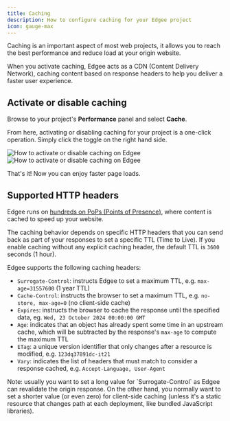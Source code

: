 ```yaml
---
title: Caching
description: How to configure caching for your Edgee project
icon: gauge-max
---
```


Caching is an important aspect of most web projects, it allows you to reach the best performance
and reduce load at your origin website.

When you activate caching, Edgee acts as a CDN (Content Delivery Network), caching content
based on response headers to help you deliver a faster user experience.

## Activate or disable caching

Browse to your project's **Performance** panel and select **Cache**.

From here, activating or disabling caching for your project is a one-click operation.
Simply click the toggle on the right hand side.

<Frame caption="How to activate or disable caching on Edgee. Click on the image to zoom in.">
    <img
        className="block dark:hidden"
        src="/images/caching-activate.png"
        alt="How to activate or disable caching on Edgee"
        dark:hidden
    />
    <img
        className="hidden dark:block"
        src="/images/caching-activate-dark.png"
        alt="How to activate or disable caching on Edgee"
    />
</Frame>

That's it! Now you can enjoy faster page loads.

## Supported HTTP headers

Edgee runs on [hundreds on PoPs (Points of Presence)](/introduction/network-map), where content is cached
to speed up your website.

The caching behavior depends on specific HTTP headers that you can send back as part of your responses to
set a specific TTL (Time to Live). If you enable caching without any explicit caching header,
the default TTL is `3600` seconds (1 hour).

Edgee supports the following caching headers:

- `Surrogate-Control`: instructs Edgee to set a maximum TTL, e.g. `max-age=31557600` (1 year TTL)
- `Cache-Control`: instructs the browser to set a maximum TTL, e.g. `no-store, max-age=0` (no client-side cache)
- `Expires`: instructs the browser to cache the response until the specified data, eg. `Wed, 23 October 2024 00:00:00 GMT`
- `Age`: indicates that an object has already spent some time in an upstream cache,
which will be subtracted by the response's `max-age` to compute the maximum TTL
- `ETag`: a unique version identifier that only changes after a resource is modified, e.g. `123dq37891dc-it21`
- `Vary`: indicates the list of headers that must match to consider a response cached, e.g. `Accept-Language, User-Agent`

<Note>
    Note: usually you want to set a long value for `Surrogate-Control` as Edgee can revalidate the origin response.
    On the other hand, you normally want to set a shorter value (or even zero) for client-side caching
    (unless it's a static resource that changes path at each deployment, like bundled JavaScript libraries).
</Note>